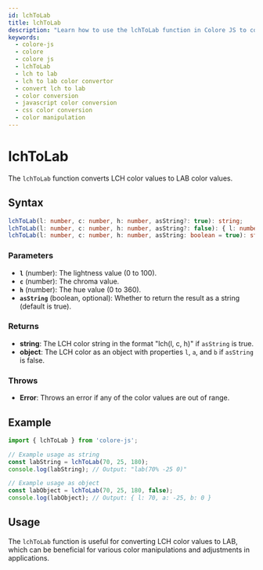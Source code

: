 ```yaml
---
id: lchToLab
title: lchToLab
description: "Learn how to use the lchToLab function in Colore JS to convert LCH color values to LAB format. This guide covers the syntax, parameters, examples, and practical applications for accurate color conversion in your projects."
keywords:
  - colore-js
  - colore
  - colore js
  - lchToLab
  - lch to lab
  - lch to lab color convertor
  - convert lch to lab
  - color conversion
  - javascript color conversion
  - css color conversion
  - color manipulation
---
```



<StructuredData />

# lchToLab

The `lchToLab` function converts LCH color values to LAB color values.

## Syntax

```typescript
lchToLab(l: number, c: number, h: number, asString?: true): string;
lchToLab(l: number, c: number, h: number, asString?: false): { l: number; a: number; b: number };
lchToLab(l: number, c: number, h: number, asString: boolean = true): string | { l: number; a: number; b: number };
```

### Parameters

- **`l`** (number): The lightness value (0 to 100).
- **`c`** (number): The chroma value.
- **`h`** (number): The hue value (0 to 360).
- **`asString`** (boolean, optional): Whether to return the result as a string (default is true).

### Returns

- **string**: The LCH color string in the format "lch(l, c, h)" if `asString` is true.
- **object**: The LCH color as an object with properties `l`, `a`, and `b` if `asString` is false.

### Throws

- **Error**: Throws an error if any of the color values are out of range.

## Example

```typescript
import { lchToLab } from 'colore-js';

// Example usage as string
const labString = lchToLab(70, 25, 180);
console.log(labString); // Output: "lab(70% -25 0)"

// Example usage as object
const labObject = lchToLab(70, 25, 180, false);
console.log(labObject); // Output: { l: 70, a: -25, b: 0 }
```

## Usage

The `lchToLab` function is useful for converting LCH color values to LAB, which can be beneficial for various color manipulations and adjustments in applications.
